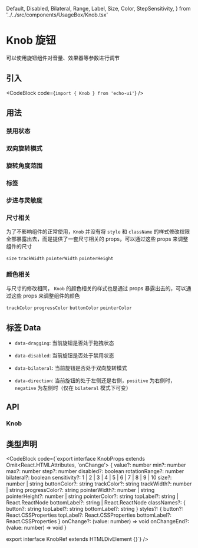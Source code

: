  Default,
  Disabled,
  Bilateral,
  Range,
  Label,
  Size,
  Color,
  StepSensitivity,
} from '../../src/components/UsageBox/Knob.tsx'

# Knob 旋钮

可以使用旋钮组件对音量、效果器等参数进行调节

## 引入

<CodeBlock code={`import { Knob } from 'echo-ui'`} />

## 用法

<Default />

### 禁用状态

<Disabled />

### 双向旋转模式

<Bilateral />

### 旋转角度范围

<Range />

### 标签

<Label />

### 步进与灵敏度

<StepSensitivity />

### 尺寸相关

<Size />

为了不影响组件的正常使用，`Knob` 并没有将 `style` 和 `className` 的样式修改权限全部暴露出去，而是提供了一套尺寸相关的 props，可以通过这些 props 来调整组件的尺寸

`size` `trackWidth` `pointerWidth` `pointerHeight`

### 颜色相关

<Color />

与尺寸的修改相同， `Knob` 的颜色相关的样式也是通过 props 暴露出去的，可以通过这些 props 来调整组件的颜色

`trackColor` `progressColor` `buttonColor` `pointerColor`

## 标签 Data

- `data-dragging`: 当前旋钮是否处于拖拽状态

- `data-disabled`: 当前旋钮是否处于禁用状态

- `data-bilateral`: 当前旋钮是否处于双向旋转模式

- `data-direction`: 当前旋钮的处于左侧还是右侧，`positive` 为右侧时，`negative` 为左侧时（仅在 `bilateral` 模式下可变）

## API

### Knob

<KnobAPITable />

## 类型声明

<CodeBlock code={`export interface KnobProps extends Omit<React.HTMLAttributes<HTMLDivElement>, 'onChange'> {
  value?: number
  min?: number
  max?: number
  step?: number
  disabled?: boolean
  rotationRange?: number
  bilateral?: boolean
  sensitivity?: 1 | 2 | 3 | 4 | 5 | 6 | 7 | 8 | 9 | 10
  size?: number | string
  buttonColor?: string
  trackColor?: string
  trackWidth?: number | string
  progressColor?: string
  pointerWidth?: number | string
  pointerHeight?: number | string
  pointerColor?: string
  topLabel?: string | React.ReactNode
  bottomLabel?: string | React.ReactNode
  classNames?: {
    button?: string
    topLabel?: string
    bottomLabel?: string
  }
  styles?: {
    button?: React.CSSProperties
    topLabel?: React.CSSProperties
    bottomLabel?: React.CSSProperties
  }
  onChange?: (value: number) => void
  onChangeEnd?: (value: number) => void
}

export interface KnobRef extends HTMLDivElement {}`} />
